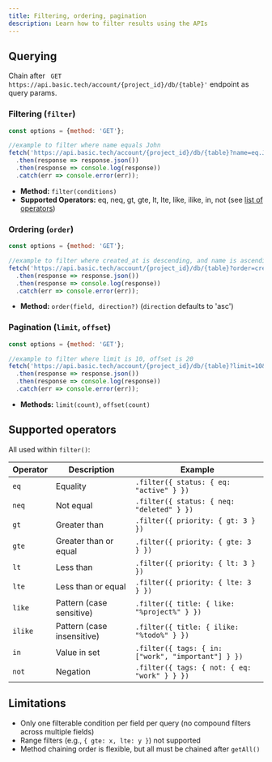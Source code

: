 ```yaml
---
title: Filtering, ordering, pagination
description: Learn how to filter results using the APIs
---
```

## Querying
Chain after ` GET https://api.basic.tech/account/{project_id}/db/{table}'` endpoint as query params.

### Filtering (`filter`)
```js
const options = {method: 'GET'};

//example to filter where name equals John
fetch('https://api.basic.tech/account/{project_id}/db/{table}?name=eq.John', options)
  .then(response => response.json())
  .then(response => console.log(response))
  .catch(err => console.error(err));
```
- **Method:** `filter(conditions)`
- **Supported Operators:** eq, neq, gt, gte, lt, lte, like, ilike, in, not (see [list of operators](#supported-operators))

### Ordering (`order`)
```js
const options = {method: 'GET'};

//example to filter where created_at is descending, and name is ascending
fetch('https://api.basic.tech/account/{project_id}/db/{table}?order=created_at.desc,name.asc', options)
  .then(response => response.json())
  .then(response => console.log(response))
  .catch(err => console.error(err));
```
- **Method:** `order(field, direction?)` (`direction` defaults to 'asc')

### Pagination (`limit`, `offset`)
```js
const options = {method: 'GET'};

//example to filter where limit is 10, offset is 20
fetch('https://api.basic.tech/account/{project_id}/db/{table}?limit=10&offset=20', options)
  .then(response => response.json())
  .then(response => console.log(response))
  .catch(err => console.error(err));
```
- **Methods:** `limit(count)`, `offset(count)`

## Supported operators
All used within `filter()`:

| Operator | Description                       | Example                                            |
|----------|-----------------------------------|----------------------------------------------------|
| `eq`     | Equality                         | `.filter({ status: { eq: "active" } })`            |
| `neq`    | Not equal                        | `.filter({ status: { neq: "deleted" } })`          |
| `gt`     | Greater than                     | `.filter({ priority: { gt: 3 } })`                 |
| `gte`    | Greater than or equal            | `.filter({ priority: { gte: 3 } })`                |
| `lt`     | Less than                        | `.filter({ priority: { lt: 3 } })`                 |
| `lte`    | Less than or equal               | `.filter({ priority: { lte: 3 } })`                |
| `like`   | Pattern (case sensitive)         | `.filter({ title: { like: "%project%" } })`        |
| `ilike`  | Pattern (case insensitive)       | `.filter({ title: { ilike: "%todo%" } })`         |
| `in`     | Value in set                     | `.filter({ tags: { in: ["work", "important"] } })` |
| `not`    | Negation                        | `.filter({ tags: { not: { eq: "work" } } })`       |

## Limitations
- Only one filterable condition per field per query (no compound filters across multiple fields)
- Range filters (e.g., `{ gte: x, lte: y }`) not supported
- Method chaining order is flexible, but all must be chained after `getAll()`